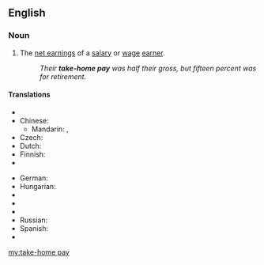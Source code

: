 ==English==

===Noun===
{{en-noun|sg=[[take]]-[[home]] [[pay]]|-}}

# The [[net earnings]] of a [[salary]] or [[wage]] [[earner]].
#: ''Their '''take-home pay''' was half their gross, but fifteen percent was for retirement.''

====Translations====
{{trans-top|net earnings of a wage earner}}
* {{trreq|ar}}
* Chinese:
** Mandarin: {{t|cmn|扣稅後的實得工資|sc=Hani}}, {{t|cmn|扣税后的实得工资|tr=kòushuì hòu de shídé gōngzī|sc=Hani}}
* Czech: {{t-|cs|čistý plat}}
* Dutch: {{t|nl|nettoloon|n}}
* Finnish: {{t-|fi|nettopalkka}}
* {{trreq|fr}}
{{trans-mid}}
* German: {{t|de|Nettogehalt|n}}
* Hungarian: {{t|hu|nettó bér}}
* {{trreq|it}}
* {{trreq|ja}}
* {{trreq|pt}}
* Russian: {{t|ru|чистый заработок|m|tr=čístyj zárabotok|sc=Cyrl}}
* Spanish: {{t|es|salario neto|m}}
* {{trreq|sv}}
{{trans-bottom}}

[[my:take-home pay]]